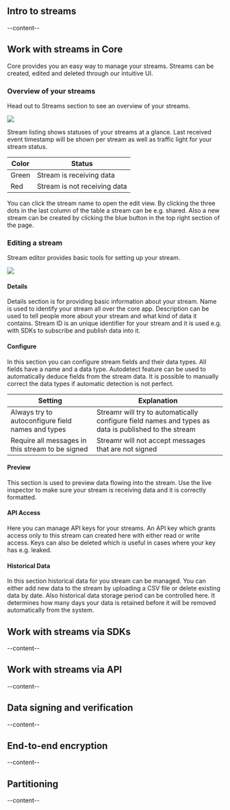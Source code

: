 


<ScrollableAnchor id="intro-to-streams"><div>

## Intro to streams
--content--

</div></ScrollableAnchor>

<ScrollableAnchor id="work-with-streams-in-core"><div>

## Work with streams in Core
Core provides you an easy way to manage your streams. Streams can be created, edited and deleted through our intuitive UI.

### Overview of your streams
Head out to Streams section to see an overview of your streams.

<img src={streamListing} />

Stream listing shows statuses of your streams at a glance.
Last received event timestamp will be shown per stream as well as traffic light for your stream status.

| Color        | Status                           |
| ------------ | -------------------------------- |
| Green        | Stream is receiving data         |
| Red          | Stream is not receiving data     |

You can click the stream name to open the edit view. By clicking the three dots in the last column of the table a stream can be e.g. shared.
Also a new stream can be created by clicking the blue button in the top right section of the page.

### Editing a stream
Stream editor provides basic tools for setting up your stream.

<img src={streamSettings} />

#### Details
Details section is for providing basic information about your stream. Name is used to identify your stream all over the core app.
Description can be used to tell people more about your stream and what kind of data it contains. Stream ID is an unique identifier for your stream
and it is used e.g. with SDKs to subscribe and publish data into it.

#### Configure
In this section you can configure stream fields and their data types. All fields have a name and a data type.
Autodetect feature can be used to automatically deduce fields from the stream data.
It is possible to manually correct the data types if automatic detection is not perfect.

| Setting                                             | Explanation                                                                                                  |
| ----------------------------------------------------| ------------------------------------------------------------------------------------------------------------ |
| Always try to autoconfigure field names and types   | Streamr will try to automatically configure field names and types as data is published to the stream         |
| Require all messages in this stream to be signed    | Streamr will not accept messages that are not signed                                                         |

#### Preview
This section is used to preview data flowing into the stream. Use the live inspector to make sure your stream is receiving data and it is correctly formatted.

#### API Access
Here you can manage API keys for your streams. An API key which grants access only to this stream can created here with either read or write access.
Keys can also be deleted which is useful in cases where your key has e.g. leaked.

#### Historical Data
In this section historical data for you stream can be managed. You can either add new data to the stream by uploading a CSV file or delete existing data
by date. Also historical data storage period can be controlled here. It determines how many days your data is retained before it will be removed
automatically from the system.

</div></ScrollableAnchor>

<ScrollableAnchor id="work-with-streams-via-sdks"><div>

## Work with streams via SDKs
--content--

</div></ScrollableAnchor>

<ScrollableAnchor id="work-with-streams-via-api"><div>

## Work with streams via API
--content--

</div></ScrollableAnchor>

<ScrollableAnchor id="data-signing-and-verification"><div>

## Data signing and verification
--content--

</div></ScrollableAnchor>

<ScrollableAnchor id="end-to-end-encryption"><div>

## End-to-end encryption
--content--

</div></ScrollableAnchor>

<ScrollableAnchor id="partitioning"><div>

## Partitioning
--content--

</div></ScrollableAnchor>
